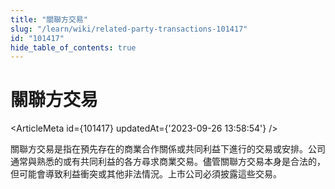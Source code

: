 ```yaml
---
title: "關聯方交易"
slug: "/learn/wiki/related-party-transactions-101417"
id: "101417"
hide_table_of_contents: true
---
```



# 關聯方交易

<ArticleMeta id={101417} updatedAt={'2023-09-26 13:58:54'} />
<div className='border-solid border-b border-t-0 my-4 border-[var(--ifm-color-gray-300)]' />

關聯方交易是指在預先存在的商業合作關係或共同利益下進行的交易或安排。公司通常與熟悉的或有共同利益的各方尋求商業交易。儘管關聯方交易本身是合法的，但可能會導致利益衝突或其他非法情況。上市公司必須披露這些交易。
